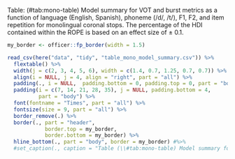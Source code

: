 
Table: (\#tab:mono-table) Model summary for VOT and burst metrics as a function of language (English, Spanish), phoneme (/d/, /t/), F1, F2, and item repetition for monolingual coronal stops. The percentage of the HDI contained within the ROPE is based on an effect size of &plusmn; 0.1.

```r

my_border <- officer::fp_border(width = 1.5)

read_csv(here("data", "tidy", "table_mono_model_summary.csv")) %>% 
  flextable() %>%
  width(j = c(2, 3, 4, 5, 6), width = c(1.4, 0.7, 1.25, 0.7, 0.7)) %>% 
  align(i = NULL, j = 4, align = "right", part = "all") %>% 
  padding(., i = NULL,  padding.bottom = 0, padding.top = 0, part = "body") %>%
  padding(i = c(7, 14, 21, 28, 35), j = NULL, padding.bottom = 4, 
          part = "body") %>%
  font(fontname = "Times", part = "all") %>%
  fontsize(size = 9, part = "all") %>%
  border_remove(.) %>%
  border(., part = "header",
            border.top = my_border,
            border.bottom = my_border) %>%
  hline_bottom(., part = "body", border = my_border) #%>%
  #set_caption(., caption = "Table (\\#tab:mono-table) Model summary for VOT and burst metrics as a function of language (English, Spanish), phoneme (/d/, /t/), F1, F2, and item repetition for monolingual coronal stops. The percentage of the HDI contained within the ROPE is based on an effect size of &plusmn; 0.1.")
```
